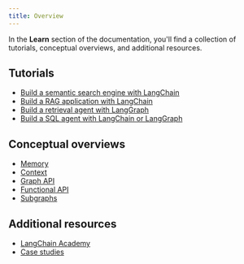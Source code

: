 ```yaml
---
title: Overview
---
```


In the **Learn** section of the documentation, you'll find a collection of tutorials, conceptual overviews, and additional resources.

## <Icon icon="code" size={20} /> Tutorials

- [Build a semantic search engine with LangChain](/oss/python/langchain/knowledge-base)
- [Build a RAG application with LangChain](/oss/python/langchain/rag)
- [Build a retrieval agent with LangGraph](/oss/python/langgraph/agentic-rag)
- [Build a SQL agent with LangChain or LangGraph](/oss/python/langchain/sql-agent)

## <Icon icon="book" size={20} /> Conceptual overviews

- [Memory](/oss/python/memory)
- [Context](/oss/python/context)
- [Graph API](/oss/python/langgraph/graph-api)
- [Functional API](/oss/python/langgraph/functional-api)
- [Subgraphs](/oss/python/subgraphs)

## <Icon icon="list" size={20} /> Additional resources

- [LangChain Academy](https://academy.langchain.com/)
- [Case studies](/oss/python/langgraph/case-studies)
